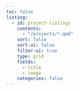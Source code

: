 ```yaml
---
toc: false
listing: 
  - id: project-listings
    contents:
      - "/projects/*.qmd"
    sort: false
    sort-ui: false
    filter-ui: true
    type: grid
    fields:
      - title
      - image
    categories: false
---
```



:::project-listings
:::
